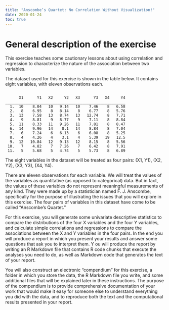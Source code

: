---
title: "Anscombe’s Quartet: No Correlation Without Visualization!"
date: 2020-01-24
toc: true
---

# General description of the exercise

This exercise teaches some cautionary lessons about using correlation and regression to characterize the nature of the association between two variables.

The dataset used for this exercise is shown in the table below. It contains eight variables, with eleven observations each.

```         

      X1      Y1   X2     Y2   X3      Y3   X4     Y4  
_____________________________________________________
  1.  10    8.04   10   9.14   10    7.46    8   6.58 
  2.   8    6.95    8   8.14    8    6.77    8   5.76 
  3.  13    7.58   13   8.74   13   12.74    8   7.71 
  4.   9    8.81    9   8.77    9    7.11    8   8.84 
  5.  11    8.33   11   9.26   11    7.81    8   8.47 
  6.  14    9.96   14    8.1   14    8.84    8   7.04 
  7.   6    7.24    6   6.13    6    6.08    8   5.25 
  8.   4    4.26    4    3.1    4    5.39   19   12.5 
  9.  12   10.84   12   9.13   12    8.15    8   5.56 
 10.   7    4.82    7   7.26    7    6.42    8   7.91 
 11.   5    5.68    5   4.74    5    5.73    8   6.89 
```

The eight variables in the dataset will be treated as four pairs: (X1, Y1), (X2, Y2), (X3, Y3), (X4, Y4).

There are eleven observations for each variable. We will treat the values of the variables as quantitative (as opposed to categorical) data. But in fact, the values of these variables do not represent meaningful measurements of any kind. They were made up by a statistician named F. J. Anscombe, specifically for the purpose of illustrating the issues that you will explore in this exercise. The four pairs of variables in this dataset have come to be called "Anscombe's Quartet."

For this exercise, you will generate some univariate descriptive statistics to compare the distributions of the four X variables and the four Y variables, and calculate simple correlations and regressions to compare the associations between the X and Y variables in the four pairs. In the end you will produce a report in which you present your results and answer some questions that ask you to interpret them. Y ou will produce the report by writing an R Markdown file that contains R code chunks that execute the analyses you need to do, as well as Markdown code that generates the text of your report.

You will also construct an electronic "compendium" for this exercise, a folder in which you store the data, the R Markdown file you write, and some additional files that will be explained later in these instructions. The purpose of the compendium is to provide comprehensive documentation of your work that would make it easy for someone else to understand everything you did with the data, and to reproduce both the text and the computational results presented in your report.
